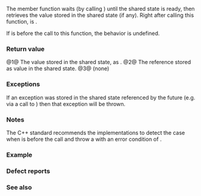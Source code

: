 {{cpp/thread/future/title|get}}
{{cpp/thread/future/navbar}}

{{dcl begin}}
{{dcl h|Main template}}
{{dcl|num=1|since=c++11|
T get();
}}
{{dcl h|{{c/core|std::future&lt;T&amp;&gt;}} specializations}}
{{dcl|num=2|since=c++11|
T&amp; get();
}}
{{dcl h|{{c/core|std::future&lt;void&gt;}} specialization}}
{{dcl|num=3|since=c++11|
void get();
}}
{{dcl end}}

The {{tt|get}} member function waits (by calling {{lc|wait()}}) until the shared state is ready, then retrieves the value stored in the shared state (if any). Right after calling this function, {{lc|valid()}} is {{c|false}}.

If {{lc|valid()}} is {{c|false}} before the call to this function, the behavior is undefined.

===Return value===
@1@ The value {{c|v}} stored in the shared state, as {{c|std::move(v)}}.
@2@ The reference stored as value in the shared state.
@3@ (none)

===Exceptions===
If an exception was stored in the shared state referenced by the future (e.g. via a call to {{l2tf std|cpp/thread/promise/set_exception}}) then that exception will be thrown.

===Notes===
The C++ standard recommends the implementations to detect the case when {{lc|valid()}} is {{c|false}} before the call and throw a {{lc|std::future_error}} with an error condition of {{lc|std::future_errc::no_state}}.

===Example===
{{example|code=
#include &lt;chrono&gt;
#include &lt;future&gt;
#include &lt;iostream&gt;
#include &lt;string&gt;
#include &lt;thread&gt;

std::string time()
{
    static auto start = std::chrono::steady_clock::now();
    std::chrono::duration&lt;double&gt; d = std::chrono::steady_clock::now() - start;
    return "[" + std::to_string(d.count()) + "s]";
}

int main()
{
    using namespace std::chrono_literals;
    
    {
        std::cout &lt;&lt; time() &lt;&lt; " launching thread\n";
        std::future&lt;int&gt; f = std::async(std::launch::async, []
        {
            std::this_thread::sleep_for(1s);
            return 7;
        });
        std::cout &lt;&lt; time() &lt;&lt; " waiting for the future, f.valid() = "
                  &lt;&lt; f.valid() &lt;&lt; '\n';
        int n = f.get();
        std::cout &lt;&lt; time() &lt;&lt; " f.get() returned " &lt;&lt; n &lt;&lt; ", f.valid() = "
                  &lt;&lt; f.valid() &lt;&lt; '\n';
    }
    
    {
        std::cout &lt;&lt; time() &lt;&lt; " launching thread\n";
        std::future&lt;int&gt; f = std::async(std::launch::async, []
        {
            std::this_thread::sleep_for(1s);
            return true ? throw std::runtime_error("7") : 7;
        });
        std::cout &lt;&lt; time() &lt;&lt; " waiting for the future, f.valid() = "
                  &lt;&lt; f.valid() &lt;&lt; '\n';
        
        try
        {
            int n = f.get();
            std::cout &lt;&lt; time() &lt;&lt; " f.get() returned " &lt;&lt; n
                      &lt;&lt; ", f.valid() = " &lt;&lt; f.valid() &lt;&lt; '\n';
        }
        catch (const std::exception&amp; e)
        {
            std::cout &lt;&lt; time() &lt;&lt; " caught exception " &lt;&lt; e.what()
                      &lt;&lt; ", f.valid() = " &lt;&lt; f.valid() &lt;&lt; '\n';
        }
    }
}
|p=true
|output=
[0.000004s] launching thread
[0.000461s] waiting for the future, f.valid() = 1
[1.001156s] f.get() returned with 7, f.valid() = 0
[1.001192s] launching thread
[1.001275s] waiting for the future, f.valid() = 1
[2.002356s] caught exception 7, f.valid() = 0
}}

===Defect reports===
{{dr list begin}}
{{dr list item|wg=lwg|dr=2096|std=C++11|before=overload {{v|1}} needed to check whether {{tt|T}} is {{named req|MoveAssignable}}|after=not required}}
{{dr list end}}

===See also===
{{dsc begin}}
{{dsc inc|cpp/thread/future/dsc valid|future}}
{{dsc end}}

{{langlinks|de|es|fr|it|ja|pt|ru|zh}}